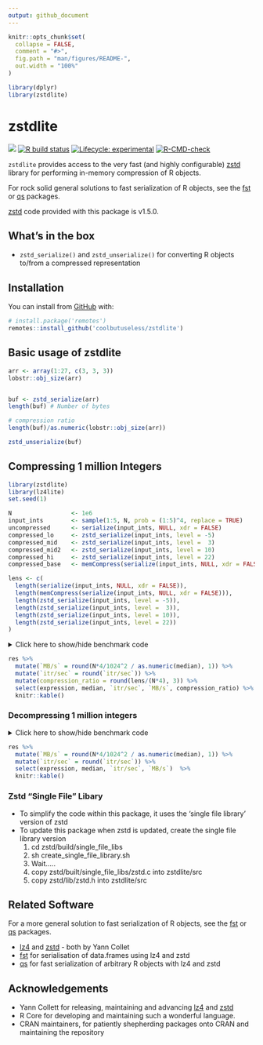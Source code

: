```yaml
---
output: github_document
---
```


<!-- README.md is generated from README.Rmd. Please edit that file -->

```r
knitr::opts_chunk$set(
  collapse = FALSE,
  comment = "#>",
  fig.path = "man/figures/README-",
  out.width = "100%"
)

library(dplyr)
library(zstdlite)
```

# zstdlite

<!-- badges: start -->
![](https://img.shields.io/badge/cool-useless-green.svg)
[![R build status](https://github.com/coolbutuseless/zstdlite/workflows/R-CMD-check/badge.svg)](https://github.com/coolbutuseless/zstdlite/actions)
[![Lifecycle: experimental](https://img.shields.io/badge/lifecycle-experimental-orange.svg)](https://www.tidyverse.org/lifecycle/#experimental)
[![R-CMD-check](https://github.com/coolbutuseless/zstdlite/actions/workflows/R-CMD-check.yaml/badge.svg)](https://github.com/coolbutuseless/zstdlite/actions/workflows/R-CMD-check.yaml)
<!-- badges: end -->

`zstdlite` provides access to the very fast (and highly configurable) 
 [zstd](https://github.com/facebook/zstd) library for performing in-memory compression of 
R objects.

For rock solid general solutions to fast serialization of R objects, see the 
[fst](https://github.com/fstpackage/fst) or [qs](https://cran.r-project.org/package=qs) packages.

[zstd](https://github.com/facebook/zstd) code provided with this package is v1.5.0.

## What's in the box

* `zstd_serialize()` and `zstd_unserialize()` for converting R objects to/from
  a compressed representation

## Installation

You can install from [GitHub](https://github.com/coolbutuseless/zstdlite) with:

``` r
# install.package('remotes')
remotes::install_github('coolbutuseless/zstdlite')
```

## Basic usage of zstdlite

```r
arr <- array(1:27, c(3, 3, 3))
lobstr::obj_size(arr)


buf <- zstd_serialize(arr)
length(buf) # Number of bytes

# compression ratio
length(buf)/as.numeric(lobstr::obj_size(arr))

zstd_unserialize(buf)
```





## Compressing 1 million Integers


```r
library(zstdlite)
library(lz4lite)
set.seed(1)

N                 <- 1e6
input_ints        <- sample(1:5, N, prob = (1:5)^4, replace = TRUE)
uncompressed      <- serialize(input_ints, NULL, xdr = FALSE)
compressed_lo     <- zstd_serialize(input_ints, level = -5)
compressed_mid    <- zstd_serialize(input_ints, level =  3)
compressed_mid2   <- zstd_serialize(input_ints, level = 10)
compressed_hi     <- zstd_serialize(input_ints, level = 22)
compressed_base   <- memCompress(serialize(input_ints, NULL, xdr = FALSE))
```


```r
lens <- c(
  length(serialize(input_ints, NULL, xdr = FALSE)),
  length(memCompress(serialize(input_ints, NULL, xdr = FALSE))),
  length(zstd_serialize(input_ints, level = -5)),
  length(zstd_serialize(input_ints, level =  3)),
  length(zstd_serialize(input_ints, level = 10)),
  length(zstd_serialize(input_ints, level = 22))
)
```



<details>
<summary> Click here to show/hide benchmark code </summary>

```r
library(zstdlite)

res <- bench::mark(
  serialize(input_ints, NULL, xdr = FALSE),
  memCompress(serialize(input_ints, NULL, xdr = FALSE)),
  zstd_serialize(input_ints, level =  -5),
  zstd_serialize(input_ints, level =   3),
  zstd_serialize(input_ints, level =  10),
  zstd_serialize(input_ints, level =  22),
  check = FALSE
)
```
</details>


```r
res %>% 
  mutate(`MB/s` = round(N*4/1024^2 / as.numeric(median), 1)) %>%
  mutate(`itr/sec` = round(`itr/sec`)) %>%
  mutate(compression_ratio = round(lens/(N*4), 3)) %>%
  select(expression, median, `itr/sec`, `MB/s`, compression_ratio) %>%
  knitr::kable()
```


### Decompressing 1 million integers


<details>
<summary> Click here to show/hide benchmark code </summary>

```r
res <- bench::mark(
  unserialize(uncompressed),
  zstd_unserialize(compressed_lo),
  zstd_unserialize(compressed_mid2),
  zstd_unserialize(compressed_hi),
  unserialize(memDecompress(compressed_base, type = 'gzip')),
  check = TRUE
)
```

</details>

```r
res %>% 
  mutate(`MB/s` = round(N*4/1024^2 / as.numeric(median), 1)) %>%
  mutate(`itr/sec` = round(`itr/sec`)) %>%
  select(expression, median, `itr/sec`, `MB/s`)  %>%
  knitr::kable()
```



### Zstd "Single File" Libary

* To simplify the code within this package, it uses the 'single file library' version of zstd
* To update this package when zstd is updated, create the single file library version
    1. cd zstd/build/single_file_libs
    2. sh create_single_file_library.sh
    3. Wait.....
    4. copy zstd/built/single_file_libs/zstd.c into zstdlite/src
    5. copy zstd/lib/zstd.h into zstdlite/src

## Related Software


For a more general solution to fast serialization of R objects, see the 
[fst](https://github.com/fstpackage/fst) or [qs](https://cran.r-project.org/package=qs) packages.

* [lz4](https://github.com/lz4/lz4) and [zstd](https://github.com/facebook/zstd) - both by Yann Collet
* [fst](https://github.com/fstpackage/fst) for serialisation of data.frames using
  lz4 and zstd
* [qs](https://cran.r-project.org/package=qs) for fast serialization of arbitrary R objects
  with lz4 and zstd

## Acknowledgements

* Yann Collett for releasing, maintaining and advancing 
[lz4](https://github.com/lz4/lz4) and [zstd](https://github.com/facebook/zstd)
* R Core for developing and maintaining such a wonderful language.
* CRAN maintainers, for patiently shepherding packages onto CRAN and maintaining
  the repository
